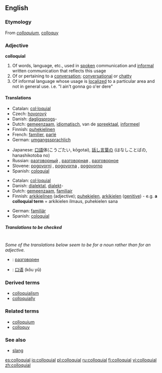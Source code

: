 ==English==

===Etymology===
From {{L.}} ''[[colloquium]]'', [[colloquy]]

===Adjective===
'''colloquial'''

# Of words, language, etc., used in [[spoken]] communication and [[informal]] written communication that reflects this usage
# Of or pertaining to a [[conversation]]; [[conversational]] or [[chatty]]
# Of informal language whose usage is [[localized]] to a particular area and not in general use. i.e. "I ain't gonna go o'er dere"

====Translations====
{{trans-top|oral communication language}}
*Catalan: [[col·loquial]]
*Czech: [[hovorový]]
*Danish: [[dagligsprog]]s-
*Dutch: [[gemeenzaam]], [[idiomatisch]], van de [[spreektaal]], [[informeel]]
*Finnish: [[puhekielinen]]
*French: [[familier]], [[parlé]]
*German: [[umgangssprachlich]]
{{trans-mid}}
*Japanese: [[口語]]体(こうごたい, kōgotai), [[話し言葉]]の (はなしことばの, hanashikotoba no)
*Russian: [[разговорный]] {{m}}, [[разговорная]] {{f}}, [[разговорное]] {{n}}
*Slovene: [[pogovorni]] {{m}}, [[pogovorna]] {{f}}, [[pogovorno]] {{n}}
*Spanish: [[coloquial]]
{{trans-bottom}}

{{trans-top|localised informal expression}}
*Catalan: [[col·loquial]]
*Danish: [[dialektal]], [[dialekt]]-
*Dutch: [[gemeenzaam]], [[familiair]]
*Finnish: [[arkikielinen]] (adjective); [[puhekielen]], [[arkikielen]] ([[genitive]]) - e.g. '''a colloquial term''' = arkikielen ilmaus, puhekielen sana
{{trans-mid}}
*German: [[familiär]]
*Spanish: [[coloquial]]
{{trans-bottom}}

=====Translations to be checked=====
<!--Remove this section once all of the translations below have been moved into the tables above.-->
{{checktrans}}<br>

''Some of the translations below seem to be for a noun rather than for an adjective.''
*{{ttbc|Bulgarian}}: [[разговорен]] {{m}}
*{{ttbc|Chinese}}: [[口语]] (kǒu yǔ)

===Derived terms===
*[[colloquialism]]
*[[colloquially]]

===Related terms===
*[[colloquium]]
*[[colloquy]]

===See also===
*[[slang]]

[[es:colloquial]]
[[io:colloquial]]
[[pl:colloquial]]
[[ru:colloquial]]
[[fi:colloquial]]
[[vi:colloquial]]
[[zh:colloquial]]